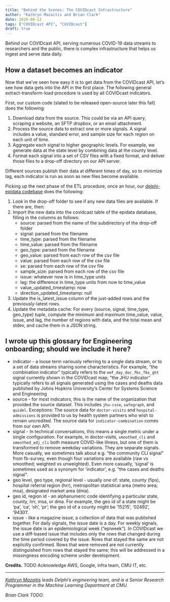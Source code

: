 ```yaml
---
title: "Behind the Scenes: The COVIDcast Infrastructure"
author: "Kathryn Mazaitis and Brian Clark"
date: 2020-09-12
tags: ["COVIDcast API", "COVIDcast"]
draft: true
---
```


Behind our COVIDcast API, serving numerous COVID-19 data streams to researchers
and the public, there is complex infrastructure that helps us ingest and serve
data daily.

<!--more-->

## How a dataset becomes an indicator

Now that we've seen how easy it is to get data from the COVIDcast API, let's see
how data gets into the API in the first place. The following general
extract-transform-load procedure is used by all COVIDcast indicators.

First, our custom code (slated to be released open-source later this fall) does
the following:

1. Download data from the source. This could be via an API query, scraping a
   website, an SFTP dropbox, or an email attachment.
2. Process the source data to extract one or more signals. A signal includes a
   value, standard error, and sample size for each region on each unit of time.
3. Aggregate each signal to higher geographic levels. For example, we generate
   data at the state level by combining data at the county level.
4. Format each signal into a set of CSV files with a fixed format, and deliver
   those files to a drop-off directory on our API server.

Different sources publish their data at different times of day, so to minimize
lag, each indicator is run as soon as new files become available.

Picking up the next phase of the ETL procedure, once an hour, our
[delphi-epidata codebase](https://github.com/cmu-delphi/delphi-epidata) does the
following:

1. Look in the drop-off folder to see if any new data files are available. If there are, then:
2. Import the new data into the covidcast table of the epidata database, filling
   in the columns as follows:
   - source: parsed from the name of the subdirectory of the drop-off folder
   - signal: parsed from the filename
   - time_type: parsed from the filename
   - time_value: parsed from the filename
   - geo_type: parsed from the filename
   - geo_value: parsed from each row of the csv file
   - value: parsed from each row of the csv file
   - se: parsed from each row of the csv file
   - sample_size: parsed from each row of the csv file
   - issue: whatever now is in time_type units
   - lag: the difference in time_type units from now to time_value
   - value_updated_timestamp: now
   - direction_updated_timestamp: null
3. Update the is_latest_issue column of the just-added rows and the
   previously-latest rows.
4. Update the metadata cache: For every (source, signal, time_type, geo_type)
   tuple, compute the minimum and maximum time_value, value, issue, and lag, the
   number of regions with data, and the total mean and stdev, and cache them in
   a JSON string.

## I wrote up this glossary for Engineering onboarding; should we include it here?

* indicator - a loose term variously referring to a single data stream, or to a set of data streams sharing some characteristics. For example, "the combination indicator" typically refers to the `nmf_day_doc_fbc_fbs_ght` signal currently shown in the COVIDcast map; "the JHU indicator" typically refers to all signals generated using the cases and deaths data published by Johns Hopkins University's Center for Systems Science and Engineering
* source - for most indicators, this is the name of the organization that provided the source dataset. This includes `jhu-csse`, `safegraph`, and `quidel`. Exceptions: The source data for `doctor-visits` and `hospital-admissions` is provided to us by health system partners who wish to remain uncredited. The source data for `indicator-combination` comes from our own API.
* signal - In technical conversations, this means a single metric under a single configuration. For example, in doctor-visits, `smoothed_cli` and `smoothed_adj_cli` both measure COVID-like illness, but one of them is transformed to remove weekday variations. They are separate signals. More casually, we sometimes talk about e.g. "the community CLI signal" from fb-survey, even though four variations are available (raw vs smoothed; weighted vs unweighted). Even more casually, 'signal' is sometimes used as a synonym for 'indicator', e.g. "the cases and deaths signal".
* geo level, geo type, regional level - usually one of: state, county (fips), hospital referral region (hrr), metropolitan statistical area (metro area; msa), designated market area (dma).
* geo id, region id - an alphanumeric code identifying a particular state, county, hrr, msa, or dma. For example, the geo id of a state might be 'pa', 'ca', 'oh', 'pr'; the geo id of a county might be '15215', '02492', '94301'.
* issue - like a magazine issue; a collection of data that was published together. For daily signals, the issue date is a day. For weekly signals, the issue date is an epidemiological week ("epiweek"). In COVIDcast we use a diff-based issue that includes only the rows that changed during the time period covered by the issue. Rows that stayed the same are not explicitly confirmed. Rows that were removed are not currently distinguished from rows that stayed the same; this will be addressed in a missingness encoding scheme under development.

**Credits.** TODO Acknowledge AWS, Google, infra team, CMU IT, etc.

---

*[Kathryn Mazaitis](https://cs.cmu.edu/~krivard) leads Delphi's
engineering team, and is a Senior Research Programmer in the Machine
Learning Department at CMU.*

*Brian Clark TODO.*
